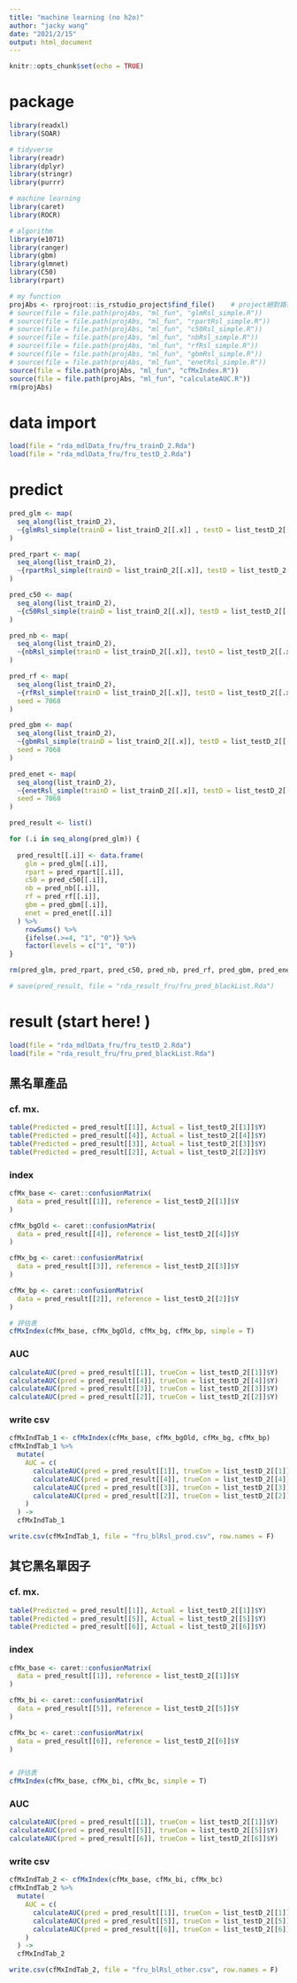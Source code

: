 ```yaml
---
title: "machine learning (no h2o)"
author: "jacky wang"
date: "2021/2/15"
output: html_document
---
```


```r
knitr::opts_chunk$set(echo = TRUE)
```

# package

```r

library(readxl)
library(SOAR)

# tidyverse
library(readr)
library(dplyr)
library(stringr)
library(purrr)

# machine learning
library(caret)
library(ROCR)

# algorithm
library(e1071)
library(ranger)
library(gbm)
library(glmnet)
library(C50)
library(rpart)

# my function
projAbs <- rprojroot::is_rstudio_project$find_file()    # project絕對路徑
# source(file = file.path(projAbs, "ml_fun", "glmRsl_simple.R"))
# source(file = file.path(projAbs, "ml_fun", "rpartRsl_simple.R"))
# source(file = file.path(projAbs, "ml_fun", "c50Rsl_simple.R"))
# source(file = file.path(projAbs, "ml_fun", "nbRsl_simple.R"))
# source(file = file.path(projAbs, "ml_fun", "rfRsl_simple.R"))
# source(file = file.path(projAbs, "ml_fun", "gbmRsl_simple.R"))
# source(file = file.path(projAbs, "ml_fun", "enetRsl_simple.R"))
source(file = file.path(projAbs, "ml_fun", "cfMxIndex.R"))
source(file = file.path(projAbs, "ml_fun", "calculateAUC.R"))
rm(projAbs)

```



# data import

```r
load(file = "rda_mdlData_fru/fru_trainD_2.Rda")
load(file = "rda_mdlData_fru/fru_testD_2.Rda")
```



# predict

```r

pred_glm <- map(
  seq_along(list_trainD_2), 
  ~{glmRsl_simple(trainD = list_trainD_2[[.x]] , testD = list_testD_2[[.x]])}
)

pred_rpart <- map(
  seq_along(list_trainD_2), 
  ~{rpartRsl_simple(trainD = list_trainD_2[[.x]], testD = list_testD_2[[.x]])}
)

pred_c50 <- map(
  seq_along(list_trainD_2), 
  ~{c50Rsl_simple(trainD = list_trainD_2[[.x]], testD = list_testD_2[[.x]])}
)

pred_nb <- map(
  seq_along(list_trainD_2), 
  ~{nbRsl_simple(trainD = list_trainD_2[[.x]], testD = list_testD_2[[.x]])}
)

pred_rf <- map(
  seq_along(list_trainD_2), 
  ~{rfRsl_simple(trainD = list_trainD_2[[.x]], testD = list_testD_2[[.x]])}, 
  seed = 7068
)

pred_gbm <- map(
  seq_along(list_trainD_2), 
  ~{gbmRsl_simple(trainD = list_trainD_2[[.x]], testD = list_testD_2[[.x]])}, 
  seed = 7068
)

pred_enet <- map(
  seq_along(list_trainD_2), 
  ~{enetRsl_simple(trainD = list_trainD_2[[.x]], testD = list_testD_2[[.x]])}, 
  seed = 7068
)

```

```r

pred_result <- list()

for (.i in seq_along(pred_glm)) {
  
  pred_result[[.i]] <- data.frame(
    glm = pred_glm[[.i]], 
    rpart = pred_rpart[[.i]], 
    c50 = pred_c50[[.i]], 
    nb = pred_nb[[.i]], 
    rf = pred_rf[[.i]], 
    gbm = pred_gbm[[.i]], 
    enet = pred_enet[[.i]]
  ) %>% 
    rowSums() %>% 
    {ifelse(.>=4, "1", "0")} %>% 
    factor(levels = c("1", "0"))
}

rm(pred_glm, pred_rpart, pred_c50, pred_nb, pred_rf, pred_gbm, pred_enet)

```

```r
# save(pred_result, file = "rda_result_fru/fru_pred_blackList.Rda")
```



# result (start here! )

```r
load(file = "rda_mdlData_fru/fru_testD_2.Rda")
load(file = "rda_result_fru/fru_pred_blackList.Rda")
```

## 黑名單產品

### cf. mx.

```r

table(Predicted = pred_result[[1]], Actual = list_testD_2[[1]]$Y)
table(Predicted = pred_result[[4]], Actual = list_testD_2[[4]]$Y)
table(Predicted = pred_result[[3]], Actual = list_testD_2[[3]]$Y)
table(Predicted = pred_result[[2]], Actual = list_testD_2[[2]]$Y)

```

### index

```r

cfMx_base <- caret::confusionMatrix(
  data = pred_result[[1]], reference = list_testD_2[[1]]$Y
)

cfMx_bgOld <- caret::confusionMatrix(
  data = pred_result[[4]], reference = list_testD_2[[4]]$Y
)

cfMx_bg <- caret::confusionMatrix(
  data = pred_result[[3]], reference = list_testD_2[[3]]$Y
)

cfMx_bp <- caret::confusionMatrix(
  data = pred_result[[2]], reference = list_testD_2[[2]]$Y
)

# 評估表
cfMxIndex(cfMx_base, cfMx_bgOld, cfMx_bg, cfMx_bp, simple = T)

```

### AUC

```r

calculateAUC(pred = pred_result[[1]], trueCon = list_testD_2[[1]]$Y)
calculateAUC(pred = pred_result[[4]], trueCon = list_testD_2[[4]]$Y)
calculateAUC(pred = pred_result[[3]], trueCon = list_testD_2[[3]]$Y)
calculateAUC(pred = pred_result[[2]], trueCon = list_testD_2[[2]]$Y)

```

### write csv

```r

cfMxIndTab_1 <- cfMxIndex(cfMx_base, cfMx_bgOld, cfMx_bg, cfMx_bp)
cfMxIndTab_1 %>% 
  mutate(
    AUC = c(
      calculateAUC(pred = pred_result[[1]], trueCon = list_testD_2[[1]]$Y), 
      calculateAUC(pred = pred_result[[4]], trueCon = list_testD_2[[4]]$Y), 
      calculateAUC(pred = pred_result[[3]], trueCon = list_testD_2[[3]]$Y), 
      calculateAUC(pred = pred_result[[2]], trueCon = list_testD_2[[2]]$Y)
    )
  ) -> 
  cfMxIndTab_1

write.csv(cfMxIndTab_1, file = "fru_blRsl_prod.csv", row.names = F)

```

## 其它黑名單因子

### cf. mx.

```r

table(Predicted = pred_result[[1]], Actual = list_testD_2[[1]]$Y)
table(Predicted = pred_result[[5]], Actual = list_testD_2[[5]]$Y)
table(Predicted = pred_result[[6]], Actual = list_testD_2[[6]]$Y)

```

### index

```r

cfMx_base <- caret::confusionMatrix(
  data = pred_result[[1]], reference = list_testD_2[[1]]$Y
)

cfMx_bi <- caret::confusionMatrix(
  data = pred_result[[5]], reference = list_testD_2[[5]]$Y
)

cfMx_bc <- caret::confusionMatrix(
  data = pred_result[[6]], reference = list_testD_2[[6]]$Y
)


# 評估表
cfMxIndex(cfMx_base, cfMx_bi, cfMx_bc, simple = T)

```

### AUC

```r

calculateAUC(pred = pred_result[[1]], trueCon = list_testD_2[[1]]$Y)
calculateAUC(pred = pred_result[[5]], trueCon = list_testD_2[[5]]$Y)
calculateAUC(pred = pred_result[[6]], trueCon = list_testD_2[[6]]$Y)

```

### write csv

```r

cfMxIndTab_2 <- cfMxIndex(cfMx_base, cfMx_bi, cfMx_bc)
cfMxIndTab_2 %>% 
  mutate(
    AUC = c(
      calculateAUC(pred = pred_result[[1]], trueCon = list_testD_2[[1]]$Y), 
      calculateAUC(pred = pred_result[[5]], trueCon = list_testD_2[[5]]$Y), 
      calculateAUC(pred = pred_result[[6]], trueCon = list_testD_2[[6]]$Y)
    )
  ) -> 
  cfMxIndTab_2

write.csv(cfMxIndTab_2, file = "fru_blRsl_other.csv", row.names = F)

```

